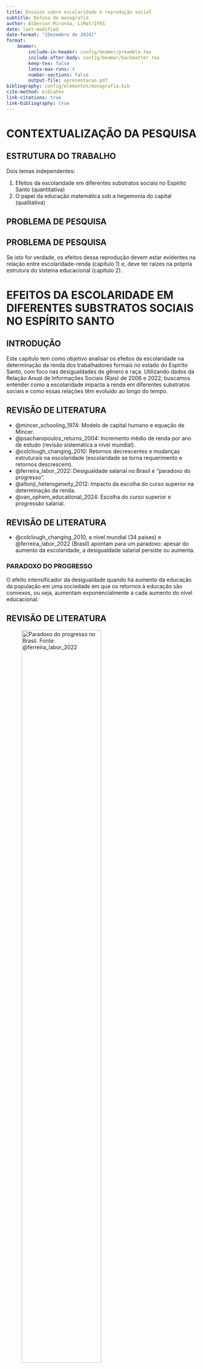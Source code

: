 ```yaml
---
title: Ensaios sobre escolaridade e reprodução social
subtitle: Defesa de monografia
author: Alberson Miranda, LiMat/IFES
date: last-modified
date-format: "[Dezembro de 2024]"
format:
    beamer:
        include-in-header: config/beamer/preamble.tex
        include-after-body: config/beamer/backmatter.tex
        keep-tex: false
        latex-max-runs: 4
        number-sections: false
        output-file: apresentacao.pdf
bibliography: config/elementos/monografia.bib
cite-method: biblatex
link-citations: true
link-bibliography: true
---
```


# CONTEXTUALIZAÇÃO DA PESQUISA

## ESTRUTURA DO TRABALHO

Dois temas independentes:

1. Efeitos da escolaridade em diferentes substratos sociais no Espírito Santo (quantitativa)
2. O papel da educação matemática sob a hegemonia do capital (qualitativa)

## PROBLEMA DE PESQUISA

\begin{block}{LINS E OS PCN}
\justifying
"Provavelmente o maior problema da educação matemática dos brasileiros não esteja nas atuais deficiências apontadas diversas vezes, tais como, por exemplo, formação inadequada de professores e abordagens inadequadas sendo levadas para as salas de aula. Parece-me que o maior problema é a resistência do sistema em mudar." \parencite{oliveira_os_2021}
\end{block}

\begin{center}
\large
\textit{Por que é tão difícil colocar o sistema educacional em rota de mudança?}
\end{center}

## PROBLEMA DE PESQUISA

\begin{block}{HIPÓTESE}
\justifying
A resistência do sistema em mudar é um sintoma de uma sociedade que historicamente reproduz, por meio do processo educativo, as relações sociais de poder que a constituem.
\end{block}

Se isto for verdade, os efeitos dessa reprodução devem estar evidentes na relação entre escolaridade-renda (capítulo 1) e, deve ter raizes na própria estrutura do sistema educacional (capítulo 2).

# EFEITOS DA ESCOLARIDADE EM DIFERENTES SUBSTRATOS SOCIAIS NO ESPÍRITO SANTO

## INTRODUÇÃO

Este capítulo tem como objetivo analisar os efeitos da escolaridade na determinação da renda dos trabalhadores formais no estado do Espírito Santo, com foco nas desigualdades de gênero e raça. Utilizando dados da Relação Anual de Informações Sociais (Rais) de 2006 e 2022, buscamos entender como a escolaridade impacta a renda em diferentes substratos sociais e como essas relações têm evoluído ao longo do tempo.

## REVISÃO DE LITERATURA

- @mincer_schooling_1974: Modelo de capital humano e equação de Mincer.
- @psacharopoulos_returns_2004: Incremento médio de renda por ano de estudo (revisão sistemática a nível mundial).
- @colclough_changing_2010: Retornos decrescentes e mudanças estruturais na escolaridade (escolaridade se torna requerimento e retornos descrescem).
- @ferreira_labor_2022: Desigualdade salarial no Brasil e "paradoxo do progresso".
- @altonji_heterogeneity_2012: Impacto da escolha do curso superior na determinação da renda.
- @van_ophem_educational_2024: Escolha do curso superior e progressão salarial.

## REVISÃO DE LITERATURA

- @colclough_changing_2010, a nível mundial (34 países) e @ferreira_labor_2022 (Brasil) apontam para um paradoxo: apesar do aumento da escolaridade, a desigualdade salarial persiste ou aumenta.

### PARADOXO DO PROGRESSO

O efeito intensificador da desigualdade quando há aumento da educação da população em uma sociedade em que os retornos à educação são convexos, ou seja, aumentam exponencialmente a cada aumento do nível educacional.

## REVISÃO DE LITERATURA

![Paradoxo do progresso no Brasil. Fonte: @ferreira_labor_2022](img/ferreira_et_al.png){width=70%}

## PRINCIPAIS RESULTADOS

1. Redução do poder explicativo da escolaridade
    - R² reduziu de 31,7% para 23,3% entre 2006-2022
    - Escolaridade explica cada vez menos a renda do trabalhador

2. Desigualdades persistentes
    - O efeito de ser homem: +32% na renda média
    - Homem + branco + superior: +62% que mulher branca graduada
    - Homem + branco + superior: +101% que mulher preta graduada
    - Mulher preta com doutorado: -17% que homem branco graduado

## PRINCIPAIS RESULTADOS

- Analisando os coeficientes da regressão, observamos que os retornos à escolaridade não são convexos para o substrato da linha de base (mulheres pretas).
- Para os substratos de homens brancos, os retornos não são apenas convexos, mas também apresentam descontinunidade no ensino superior, intensificando as desigualdades.

## PRINCIPAIS RESULTADOS

```r
#| label: fig-plot_betas
#| fig-cap: Efeito da escolaridade na renda por substrato social
#| out.width: 60%

library(ggplot2)
masc_branco <- .274 - .002 + .039
dados <- data.frame(
  beta = c(-0.006, .101, .398, .892, 1.239, 1.433, (-0.006 + masc_branco + .029 + .029), (.101 + masc_branco + .009 - .005), (.398 + masc_branco - .056 + .002), (.892 + masc_branco + .166 + .222), (1.239 + masc_branco + .046 + .137), (1.433 + masc_branco + .154 + .085)),
  escolaridade = rep(c("fund_1", "fund_2", "medio", "superior", "mestrado", "doutorado"), 2),
  substrato = c(rep("baseline", 6), rep("homem branco", 6))
)

dados$escolaridade <- factor(dados$escolaridade, levels = c("fund_1", "fund_2", "medio", "superior", "mestrado", "doutorado"))

dados |>
  ggplot(aes(x = escolaridade, y = beta, color = substrato, group = substrato)) +
  geom_line() +
  geom_point() +
  labs(
    x = "Escolaridade",
    y = "Efeito da escolaridade na renda",
    color = "Substrato") +
  theme_minimal()

```

## CONCLUSÕES DO PRIMEIRO ENSAIO

- Escolaridade é determinante na renda, mas seu efeito está diminuindo
- Substratos marginalizados têm retornos menores mesmo com maior escolaridade
- Políticas afirmativas estão reduzindo barreiras de acesso, mas não de remuneração

# O PAPEL DA EDUCAÇÃO MATEMÁTICA SOB A HEGEMONIA DO CAPITAL

## INTRODUÇÃO

Este capítulo procura sistematizar os mecanismos de reprodução do capitalismo na educação, evidenciando como a educação, enquanto não rompe com seu papel na reprodução das relações sociais de poder, é ineficaz na promoção de mudanças estruturais na sociedade.

## REVISÃO DE LITERATURA

- @cubberley_history_1920 e @williams_history_2016: Ao longo da história, a educação foi utilizada para a normalização moral do indivíduo e para reprodução das relações sociais vigentes, com a formação dos filhos das classes dominantes para ocupar determinados postos na sociedade.
- @foucault_verdade_2013: No capitalismo, ao invés de excluir, a escola liga o indivíduo a um processo de formação de produtores para garantir a reprodução da força de trabalho.
- @frigotto_trabalho_2012: Além disso, ele é educado para a disciplina, para a adaptação às formas de exploração do capital e adestramento nas funções úteis à produção

## REVISÃO DE LITERATURA

- @gramsci_selections_2012 e @bourdieu_economia_2011: O destino do aluno são predeterminados. A escola para a elite educa para formar seus intelectuais orgânicos e manter o discurso hegemônico.
- @fernandes_sociedade_2021: A resistência à mudança é um sintoma de uma fraca integração da solidariedade moral.
- @marx_o_1998: Para manter o esquema de reprodução, é necessário que o trabalhador permaneça pobre e ignorante.

## SUPERESTRUTURA

\begin{block}{Marx e a superestrutura}
\justifying
Estrutura jurídica-política (Estado) e ideológica (educação, religião, cultura) são superestruturas que se apoiam na base econômica (infraestrutura) para garantir a reprodução do sistema.
\end{block}

**Estrutura jurídica-política**: micro-poder político, econômico e judiciário que decide, comanda, pune, recompensa e julga.

\vspace{1em}

>O sistema escolar também é inteiramente baseado em uma espécie de poder judiciário. A todo tempo se pune e recompensa, se avalia, se classifica, se diz quem é o melhor, quem é o pior. [...] Por que, para ensinar alguma coisa a alguém, se deve punir e recompensar? Esse sistema parece evidente, mas, se refletirmos, vemos que a evidência se dissolve. \parencite{foucault_verdade_2013}

## SUPERESTRUTURA

2. **Estrutura ideológica**
    - Fraca integração da solidariedade moral [@fernandes_sociedade_2021]
    - Educação como adestramento nas funções úteis à produção [@frigotto_trabalho_2012]
    - Escola para o trabalho x escola humanista: para a elite educa para formar seus intelectuais orgânicos [@gramsci_selections_2012]

Uma vez em estado de apatia, atado moral, econômica e politicamente, a classe trabalhadora, em sua ação apenas reproduz as orientações determinadas pela estrutura social vigente.

## NÍVEL INSTITUCIONAL

\begin{block}{Bourdieu: toda ação pedagógica é uma violência simbólica}
\justifying
A escola dissimula por trás de sua aparente neutralidade a reprodução das relações sociais e de poder vigentes. Encobertos sob as aparências de critérios puramente escolares, estão critérios sociais de triagem e de seleção dos indivíduos.
\end{block}

- Discurso hegemônico: somos iguais, todos têm as mesmas oportunidades, mérito.
- Bourdieu: o sistema de ensino filtra os alunos sem que eles deem conta e, com isso, reproduz as relações vigentes.

## NÍVEL INSTITUCIONAL

Não há possibilidade de mudança: toda reforma que não rompe com a lógica de reprodução é absorvida e serve como aprendizado para as estruturas melhor se comportarem (ex.: cotas, porém cursos de maiores retornos são integrais e requerem maior estrutura familiar).

## NÍVEL PEDAGÓGICO

- Teoria crítica: impedir a interiorização do discurso hegemônico (*habitus*).
- Na educação matemática, isso se dá via interdisciplinaridade e deve cumprir alguns requisitos [@souto_interdisciplinaridade_2010]:
    - O tema deve ser algo conhecido dos alunos;
    - Ser de discussão possível;
    - Ter valor em si mesmo;
    - Ser capaz de criar conceitos matemáticos;
    - Desenvolver habilidades matemáticas;
    - Privilegiar a concretude social.

## NÍVEL PEDAGÓGICO

- Vários níveis de interdisciplinaridade [@robinson_arts_2013]:
    - Integração subserviente: sociológico apenas como um extra, para ilustrar ou reforçar conceitos matemáticos.
    - Integração afetivo: sociológico por imersão e reação dos alunos ao tema, complementando o currículo matemático.
    - Integração social: baseada em atividades, utilizando socilogia para promover a interação entre os alunos e aumentar a participação parental (há participação parental em atividades de matemática na escola?).
    - Integração co-igual cognitiva: a sociologia é integrada com outros aspectos do currículo e os alunos são exigidos a usar habilidades de pensamento de ordem superior e qualidades estéticas para obter um entendimento mais aprofundado de um conceito acadêmico específico.

## NÍVEL PEDAGÓGICO

- Professor inserido em instituição panóptica: seu objetivo é transformar, de forma eficiente, o aluno em um produto útil à sociedade.
- Dificuldades práticas da interdisciplinaridade: 52% dos professores de matemática nunca fizeram capacitação sobre metodologias ativas e apenas 7% consideram fáceis de trabalhar [@silva_metodologias_2023]
- Risco de insubordinação ao sistema: hordas de pais raivosos e vereadores lunáticos.
- Necessidade de formação além da matemática: geralmente, o professor de matemática não é bem equipado para lidar com precisão e profundidade os conceitos da sociologia.

## NÍVEL PEDAGÓGICO

\begin{block}{OMNILATERALIDADE}
\justifying
Objetivo de ruptura do mecanismo de reprodução da hegemonia intelectual, através do desenvolvimento de “processos pedagógicos que garantam, ao final do processo educativo, o acesso efetivamente democrático ao conhecimento na sua mais elevada universalidade”, que se dão em oposição ao tipo de educação presente no seio das sociedades capitalistas.
\end{block}

Abolição da educação para o trabalho e formação de intelectuais orgânicos na classe trabalhadora.

## CONCLUSÕES DO SEGUNDO ENSAIO

1. Educação reproduz estruturas de poder desde sociedades pré-capitalistas
2. Sistema educacional atual atua na reprodução da ordem econômica e política
3. Educação matemática crítica tem limites estruturais
4. Necessária mudança para educação omnilateral

# CONSIDERAÇÕES FINAIS

## CONCLUSÕES DA MONOGRAFIA

1. Escolaridade sozinha não supera barreiras estruturais
2. Sistema educacional reproduz relações de poder
3. Necessária mudança profunda na superestrutura
4. Educação omnilateral como possível caminho
